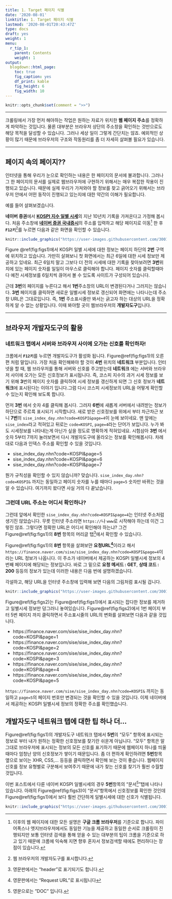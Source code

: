 ```yaml
---
title: 1. Target 페이지 식별
date: '2020-08-01'
linktitle: 1. Target 페이지 식별
lastmod: '2020-08-01T20:43:47Z'
type: docs
draft: yes
weight: 1
menu:
  r_tip_1:
    parent: Contents
    weight: 1
output:
  blogdown::html_page:
    toc: true
    fig_caption: yes
    df_print: kable
    fig_height: 6
    fig_width: 10
---
```


```r
knitr::opts_chunk$set(comment = ">>")
```

---

크롤링에서 가장 먼저 해야하는 작업은 원하는 자료가 위치한 **웹 페이지 주소**를 정확하게 파악하는 것입니다. 물론 대부분은 브라우저 상단의 주소창을 확인하는 것만으로도 해당 목적을 달성할 수 있습니다. 그러나 세상 일이 그렇게 간단치는 않죠. 예외적인 상황이 많기 때문에 브라우저의 구조와 작동원리를 좀 더 자세히 살펴볼 필요가 있습니다.

---

## **페이지 속의 페이지??**

인터넷을 통해 우리가 눈으로 확인하는 내용은  한 페이지의 문서에 불과합니다. 그러나 그 한 페이지의 문서를 실제로  웹브라우저에 구현하기 위해서는 매우 복잡한 작용이 진행되고 있습니다. 때문에 실제 우리가 가져와야 할 정보를 찾고 긁어오기 위해서는 브라우저 안에서 어떤 동작이 진행되고 있는지에 대한 약간의 이해가 필요합니다. 

예를 들어 살펴보겠습니다.  

**네이버 증권**에서 [**KOSPI 지수 일별 시세**](https://finance.naver.com/sise/sise_index.nhn?code=KOSPI)의 
지난 10년치 기록을 가져온다고 가정해 봅시다. 처음 주소창에 [**네이버 증권 국내증시**](https://finance.naver.com/sise/sise_index.nhn?code=KOSPI)의 주소를 입력하고 해당 페이지로 이동^[이후의 웹 페이지에 대한 모든 설명은 **구글 크롬 브라우저**를 기준으로 합니다. 파이어폭스나 엣지브라우저에서도 동일한 기능을 제공하고 동일한 순서로 크롤링이 진행되지만 보통 인터넷 검색을 통해 얻을 수 있는 대부분의 팁이 크롬을 기준으로 하고 있기 때문에 크롬에 익숙해 지면 향후 혼자서 정보검색할 때에도 편리하다는 장점이 있습니다.] 한 후 
**`F12키`**^[웹 브라우저의 개발자도구를 표시합니다.]를 누르면 다음과 같은 화면을 확인할 수 있습니다.  


```r
knitr::include_graphics("https://user-images.githubusercontent.com/30010992/89721986-a1ffee80-da1e-11ea-9af8-c66eb549e81a.jpg")
```


Figure \@ref(fig:figs1)에서 KOSPI 일별 시세에 대한 정보는 페이지 하단의 **2번** 구역에 위치하고 있습니다. 가만히 살펴보니 첫 화면에서는 최근 6일에 대한 시세 정보만 제공하고 있네요. 최근 6일치 말고 그보다 더 전의 시세에 대한 기록을 찾아보려면 **3번**위치에 있는 페이지 숫자를 일일이 마우스로 클릭해야 합니다. 페이지 숫자를 클릭할때마다 예전 시세정보를 6일치씩 끊어서 볼 수 있도록 사이트가 구성되어 있습니다. 

근데 **3번**의 페이지를 누른다고 해서 **1번**주소창의 URL이 변경된다거나 그러지는 않습니다. **3번** 페이지를 클릭하면 새로운 일별시세 정보로 갱신되어 화면에는 나타나는데 주소창 URL은 그대로입니다. 즉, **1번** 주소표시줄만 봐서는 긁고자 하는 대상의 URL을 정확하게 알 수 없는 상황입니다. 이때 봐야할 곳이 웹브라우저의 **개발자도구**입니다. 

---

## **브라우저 개발자도구의 활용**

### 네트워크 탭에서 서버와 브라우저 사이에 오가는 신호를 확인하자! 
크롬에서 **`F12키`**를 누르면 개발자도구가 활성화 됩니다. Figure\@ref(fig:figs1)의 오른편 처럼 말입니다. 가장 처음 확인해봐야 할 것이 **4번** 위치의 **네트워크** 부분입니다. 인터넷을 할 때, 웹 브라우저를 통해 서버와 신호를 주고받는데 **네트워크** 에는 서버와 브라우저 사이에 오가는 모든 신호정보가 표시됩니다. 즉, 코스피 지수의 과거 시세 정보를 보기 위해 **3**번의 페이지 숫자를 클릭하여 시세 정보를 갱신하게 되면 그 신호 정보가 **네트워크**에 표시된다는 이야기 입니다.그럼 다시 코스피 시세정보의 URL을 어떻게 확인할 수 있는지 확인해 보도록 합니다. 

먼저 **3번** 에서 숫자 4를 클릭해 봅시다. 그러자 **6번**에 새롭게 서버에서 내려받는 정보가 하단으로 주르륵 표시되기 시작합니다. 새로 받은 신호정보를 위에서 부터 차근차근 보니 **7번**의 `sise_index_day.nhn?code=KOSPI&page=4`이 눈에 보이네요. 맨 앞에는 `sise_index`라고 적혀있고 뒤로는 `code=KOSPI`, `page=4`라는 단어가 보입니다. 누가 봐도 시세정보를 나타내는게 아닌가 싶을 정도로 명확하게 적혀있네요. 시험삼아 **3번** 에서 숫자 5부터 7까지 눌러보면서 다시 개발자도구에 올라오는 정보를 확인해봅시다. 차례대로 다음과 인덱스 주소를 확인할 수 있을 것입니다. 

- sise_index_day.nhn?code=KOSPI&page=5
- sise_index_day.nhn?code=KOSPI&page=6
- sise_index_day.nhn?code=KOSPI&page=7

뭔가 규칙성을 확인할 수 있지 않습니까? 맞습니다. `sise_index_day.nhn?code=KOSPI&` 까지는 동일하고 페이지 숫자를 누를 때마다 `page=5` 숫자만 바뀌는 것을 알 수 있습니다. 여기까지 왔다면 사실 거의 다 끝났습니다. 

### 그런데 URL 주소는 어디서 확인하나?

그런데 앞에서 확인한 `sise_index_day.nhn?code=KOSPI&page=4`는 인터넷 주소처럼 생기진 않았습니다. 무릇 인터넷 주소라면 `https://`나 `www`로 시작해야 하는데 이건 그렇진 않죠. 그렇다면 정확한 URL은 어디서 확인해야 하는냐? 그건 Figure\@ref(fig:figs1)의 **8번** 항목의 머리글 탭^[영문판에서는 "header"로 표기되기도 합니다.]에서 확인할 수 있습니다. 

Figure\@ref(fig:figs1)의 **8번** 항목을 살펴보먄 **요청URL^[영문판에서는 "Request URL"로 표시됩니다]**이라고 해서 `https://finance.naver.com/sise/sise_index_day.nhn?code=KOSPI&page=4`이라는 URL 정보가 나옵니다. 이 주소가 네이버에서 제공하는 KOSPI 일별시세 정보의 4번째 페이지에 해당되는 정보입니다. 바로 그 밑으로 **요청 메서드 : GET**, **상태 코드 : 200** 등등의 정보가 있는데 이러한 내용은 다음 번에 설명하겠습니다. 

각설하고, 해당 URL을 인터넷 주소창에 입력해 보면 다음의 그림처럼 표시될 겁니다. 

```r
knitr::include_graphics("https://user-images.githubusercontent.com/30010992/89721985-9e6c6780-da1e-11ea-93fa-4d754b743783.jpg")
```

Figure\@ref(fig:figs2)는 Figure\@ref(fig:figs1)에서 표시되는 잡다한 정보를 제거하고 일별시세 정보만 덩그러니 놓여있습니다. Figure\@ref(fig:figs2)에서 1번 페이지 부터 5번 페이지 까지 클릭하면서 주소표시줄의 URL의 변화를 살펴보면 다음과 같을 것입니다. 

- https://finance.naver.com/sise/sise_index_day.nhn?code=KOSPI&page=1
- https://finance.naver.com/sise/sise_index_day.nhn?code=KOSPI&page=2
- https://finance.naver.com/sise/sise_index_day.nhn?code=KOSPI&page=3
- https://finance.naver.com/sise/sise_index_day.nhn?code=KOSPI&page=4
- https://finance.naver.com/sise/sise_index_day.nhn?code=KOSPI&page=5

`https://finance.naver.com/sise/sise_index_day.nhn?code=KOSPI&` 까지는 동일하고 `page=5`의 페이지 번호만 변경되는 것을 확인할 수 있을 것입니다. 이제 네이버에서 제공하는 KOSPI 일별시세 정보의 정확한 주소를 확인했습니다. 


## **개발자도구 네트워크 탭에 대한 팁 하나 더...**
Figure\@ref(fig:figs1)의 개발자도구 네트워크 탭에서 **5번**의 "모두" 항목에 표시되는 정보로 부터 내가 원하는 정확한 신호정보를 찾기란 쉬운게 아닙니다. "모두" 항목은 말 그대로 브라우저에 표시되는 정보의 모든 신호를 표기하기 때문에 웹페이지 하나를 띄울 때마다 엄청난 양의 신호정보가 쌓이기 때문입니다. 좀 더 편하게 확인하려면 **5번**항목 옆으로 보이는 XHR, CSS,... 등등을 클릭하면서 확인해 보는 것이 좋습니다. 웹페이지 신호를 정보 유형별로 구분해서 보여주기 때문에 내가 찾는 신호를 찾기가 훨씬 수월할 것입니다. 

이번 포스트에서 다룬 네이버 KOSPI 일별시세의 경우  **5번**항목의 "문서^[영문으로는 "DOC" 입니다.]"탭에 나타나 있습니다. 아래의 Figure\@ref(fig:figs3)이 "문서"항목에서 신호정보를 확인한 것인데 Figure\@ref(fig:figs1)에서 보다 훨씬 간단하게 일별시세에 대한 신호가 식별됩니다.

```r
knitr::include_graphics("https://user-images.githubusercontent.com/30010992/89721987-a5937580-da1e-11ea-8d2f-4e8ed85d094d.jpg")
```